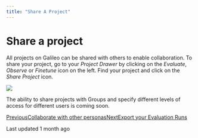```yaml
---
title: "Share A Project"
---
```


# Share a project

All projects on Galileo can be shared with others to enable collaboration. To share your project, go to your _Project Drawer_ by clicking on the _Evaluate_, _Observe_ or _Finetune_ icon on the left. Find your project and click on the _Share Project_ icon.

![](https://docs.rungalileo.io/~gitbook/image?url=https%3A%2F%2F1924900477-files.gitbook.io%2F%7E%2Ffiles%2Fv0%2Fb%2Fgitbook-x-prod.appspot.com%2Fo%2Fspaces%252F4jVWiQpRqmi04OnqZmn2%252Fuploads%252FlyRoHqQqrCh955X3AHMO%252Fimage.png%3Falt%3Dmedia%26token%3D806d6c79-f954-450b-8893-86dc5d4dadea&width=768&dpr=4&quality=100&sign=bb6a946a&sv=1)

The ability to share projects with Groups and specify different levels of access for different users is coming soon.

[PreviousCollaborate with other personas](/galileo/gen-ai-studio-products/galileo-evaluate/how-to/collaborate-with-other-personas)[NextExport your Evaluation Runs](/galileo/gen-ai-studio-products/galileo-evaluate/how-to/export-your-evaluation-runs)

Last updated 1 month ago